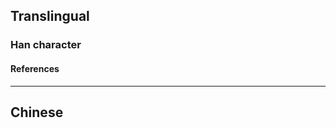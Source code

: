 {{character info}}
==Translingual==

===Han character===
{{Han char|rn=11|rad=入|as=05|sn=7|four=|canj=BLOO|ids=⿵冂⿲入丨入}}

====References====
{{Han ref|kx=0126.100|hdz=10100.080|uh=34B3}}

----

==Chinese==
{{zh-see|兩|a}}
